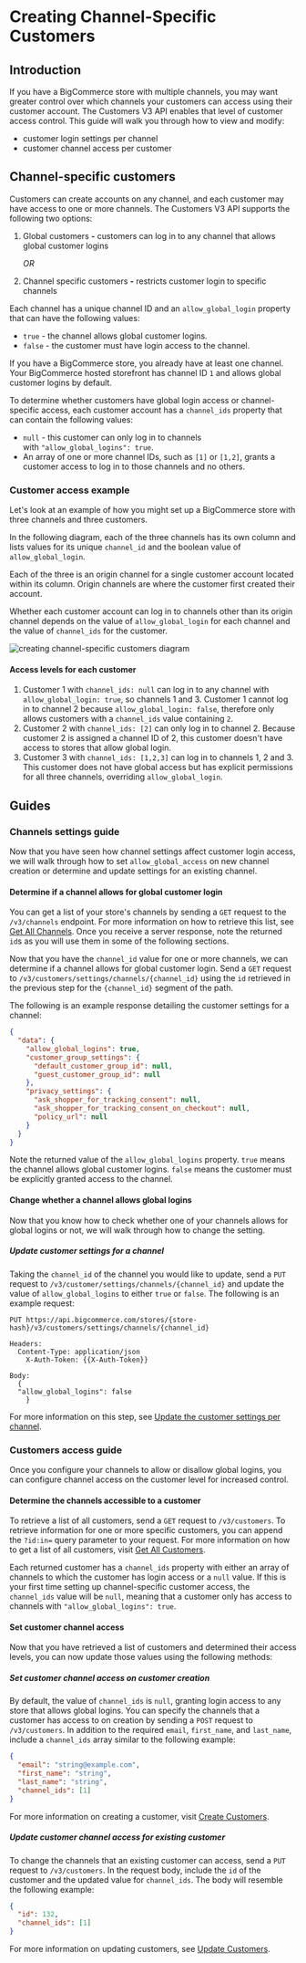# Creating Channel-Specific Customers

## Introduction

If you have a BigCommerce store with multiple channels, you may want greater control over which channels your customers can access using their customer account. The Customers V3 API enables that level of customer access control. This guide will walk you through how to view and modify:

- customer login settings per channel
- customer channel access per customer

## Channel-specific customers

Customers can create accounts on any channel, and each customer may have access to one or more channels. The Customers V3 API supports the following two options:

1. Global customers **-** customers can log in to any channel that allows global customer logins

   _OR_

2. Channel specific customers **-** restricts customer login to specific channels

Each channel has a unique channel ID and an `allow_global_login` property that can have the following values:

- `true` - the channel allows global customer logins.
- `false` - the customer must have login access to the channel.

If you have a BigCommerce store, you already have at least one channel. Your BigCommerce hosted storefront has channel ID `1` and allows global customer logins by default.

To determine whether customers have global login access or channel-specific access, each customer account has a `channel_ids` property that can contain the following values:

- `null` - this customer can only log in to channels with `"allow_global_logins": true`.
- An array of one or more channel IDs, such as `[1]` or `[1,2]`, grants a customer access to log in to those channels and no others.

### Customer access example

Let's look at an example of how you might set up a BigCommerce store with three channels and three customers.

In the following diagram, each of the three channels has its own column and lists values for its unique `channel_id` and the boolean value of `allow_global_login`.

Each of the three is an origin channel for a single customer account located within its column. Origin channels are where the customer first created their account.

Whether each customer account can log in to channels other than its origin channel depends on the value of `allow_global_login` for each channel and the value of `channel_ids` for the customer.

![creating channel-specific customers diagram](https://storage.googleapis.com/bigcommerce-production-dev-center/images/channel-specific-customers.png)

#### Access levels for each customer

1. Customer 1 with `channel_ids: null` can log in to any channel with `allow_global_login: true`, so channels 1 and 3. Customer 1 cannot log in to channel 2 because `allow_global_login: false`, therefore only allows customers with a `channel_ids` value containing `2`.
2. Customer 2 with `channel_ids: [2]` can only log in to channel 2. Because customer 2 is assigned a channel ID of 2, this customer doesn't have access to stores that allow global login.
3. Customer 3 with `channel_ids: [1,2,3]` can log in to channels 1, 2 and 3. This customer does not have global access but has explicit permissions for all three channels, overriding `allow_global_login`.

## Guides

### Channels settings guide

Now that you have seen how channel settings affect customer login access, we will walk through how to set `allow_global_access` on new channel creation or determine and update settings for an existing channel.

#### Determine if a channel allows for global customer login

You can get a list of your store's channels by sending a `GET` request to the `/v3/channels` endpoint. For more information on how to retrieve this list, see [Get All Channels](/api-reference/store-management/channels/channels/listchannels). Once you receive a server response, note the returned `id`s as you will use them in some of the following sections.

Now that you have the `channel_id` value for one or more channels, we can determine if a channel allows for global customer login. Send a `GET` request to `/v3/customers/settings/channels/{channel_id}` using the `id` retrieved in the previous step for the `{channel_id}` segment of the path.

The following is an example response detailing the customer settings for a channel:

```json showLineNumbers copy
{
  "data": {
    "allow_global_logins": true,
    "customer_group_settings": {
      "default_customer_group_id": null,
      "guest_customer_group_id": null
    },
    "privacy_settings": {
      "ask_shopper_for_tracking_consent": null,
      "ask_shopper_for_tracking_consent_on_checkout": null,
      "policy_url": null
    }
  }
}
```

Note the returned value of the `allow_global_logins` property. `true` means the channel allows global customer logins. `false` means the customer must be explicitly granted access to the channel.

#### Change whether a channel allows global logins

Now that you know how to check whether one of your channels allows for global logins or not, we will walk through how to change the setting.

##### Update customer settings for a channel

Taking the `channel_id` of the channel you would like to update, send a `PUT` request to `/v3/customer/settings/channels/{channel_id}` and update the value of `allow_global_logins` to either `true` or `false`. The following is an example request:

``` copy
PUT https://api.bigcommerce.com/stores/{store-hash}/v3/customers/settings/channels/{channel_id}

Headers:
  Content-Type: application/json
	X-Auth-Token: {{X-Auth-Token}}

Body:
  {
  "allow_global_logins": false
	}
```

For more information on this step, see [Update the customer settings per channel](/api-reference/store-management/customers-v3/customer-settings-channel/customersettingschannelput).

### Customers access guide

Once you configure your channels to allow or disallow global logins, you can configure channel access on the customer level for increased control.

#### Determine the channels accessible to a customer

To retrieve a list of all customers, send a `GET` request to `/v3/customers`. To retrieve information for one or more specific customers, you can append the `?id:in=` query parameter to your request. For more information on how to get a list of all customers, visit [Get All Customers](/api-reference/store-management/customers-v3/customers/customersget).

Each returned customer has a `channel_ids` property with either an array of channels to which the customer has login access or a `null` value. If this is your first time setting up channel-specific customer access, the `channel_ids` value will be `null`, meaning that a customer only has access to channels with `"allow_global_logins": true`.

#### Set customer channel access

Now that you have retrieved a list of customers and determined their access levels, you can now update those values using the following methods:

##### Set customer channel access on customer creation

By default, the value of `channel_ids` is `null`, granting login access to any store that allows global logins. You can specify the channels that a customer has access to on creation by sending a `POST` request to `/v3/customers`. In addition to the required `email`, `first_name`, and `last_name`, include a `channel_ids` array similar to the following example:

```json showLineNumbers copy
{
  "email": "string@example.com",
  "first_name": "string",
  "last_name": "string",
  "channel_ids": [1]
}
```

For more information on creating a customer, visit [Create Customers](/api-reference/store-management/customers-v3/customers/customerspost).

##### Update customer channel access for existing customer

To change the channels that an existing customer can access, send a `PUT` request to `/v3/customers`. In the request body, include the `id` of the customer and the updated value for `channel_ids`. The body will resemble the following example:

```json showLineNumbers copy
{
  "id": 132,
  "channel_ids": [1]
}
```

For more information on updating customers, see [Update Customers](/api-reference/store-management/customers-v3/customers/customersput).
